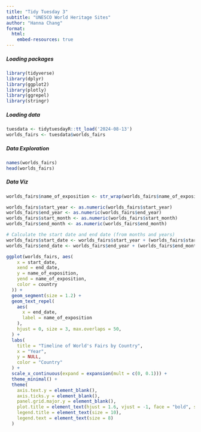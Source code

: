 ```yaml
---
title: "Tidy Tuesday 3"
subtitle: "UNESCO World Heritage Sites"
author: "Hanna Chang"
format: 
  html:
    embed-resources: true
---
```


##### Loading packages

```r
library(tidyverse)
library(dplyr)
library(ggplot2)
library(plotly)
library(ggrepel)
library(stringr)
```

##### Loading data

```r
tuesdata <- tidytuesdayR::tt_load('2024-08-13')
worlds_fairs <- tuesdata$worlds_fairs
```

##### Data Exploration

```r
names(worlds_fairs)
head(worlds_fairs)
```

##### Data Viz

```r
worlds_fairs$name_of_exposition <- str_wrap(worlds_fairs$name_of_exposition, width = 30)

worlds_fairs$start_year <- as.numeric(worlds_fairs$start_year)
worlds_fairs$end_year <- as.numeric(worlds_fairs$end_year)
worlds_fairs$start_month <- as.numeric(worlds_fairs$start_month)
worlds_fairs$end_month <- as.numeric(worlds_fairs$end_month)

# Calculate the start date and end date (from months and years)
worlds_fairs$start_date <- worlds_fairs$start_year + (worlds_fairs$start_month - 1) / 12
worlds_fairs$end_date <- worlds_fairs$end_year + (worlds_fairs$end_month - 1) / 12

ggplot(worlds_fairs, aes(
    x = start_date,
    xend = end_date,
    y = name_of_exposition,
    yend = name_of_exposition,
    color = country
  )) +
  geom_segment(size = 1.2) +
  geom_text_repel(
    aes(
      x = end_date,
      label = name_of_exposition
    ),
    hjust = 0, size = 3, max.overlaps = 50,
  ) +
  labs(
    title = "Timeline of World's Fairs by Country",
    x = "Year",
    y = NULL,
    color = "Country"
  ) +
  scale_x_continuous(expand = expansion(mult = c(0, 0.1))) +
  theme_minimal() +
  theme(
    axis.text.y = element_blank(),
    axis.ticks.y = element_blank(),
    panel.grid.major.y = element_blank(),
    plot.title = element_text(hjust = 1.6, vjust = -1, face = "bold", size = 14),
    legend.title = element_text(size = 10),
    legend.text = element_text(size = 8)
  )
```



